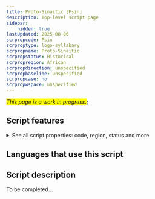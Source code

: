 ```yaml
---
title: Proto-Sinaitic [Psin]
description: Top-level script page
sidebar:
    hidden: true
lastUpdated: 2025-08-06
scrpropcode: Psin
scrproptype: logo-syllabary
scrpropname: Proto-Sinaitic
scrpropstatus: Historical
scrpropregion: African
scrpropdirection: unspecified
scrpropbaseline: unspecified
scrpropcase: no
scrpropwspace: unspecified
---
```


<span style='background-color:yellow'>_This page is a work in progress._</span>;


## Script features

<details>
<summary> See all script properties: code, region, status and more</summary>
<ScriptInfo />
</details>

## Languages that use this script

<WsList script='Psin' wsMax='5' />

## Script description

To be completed...

